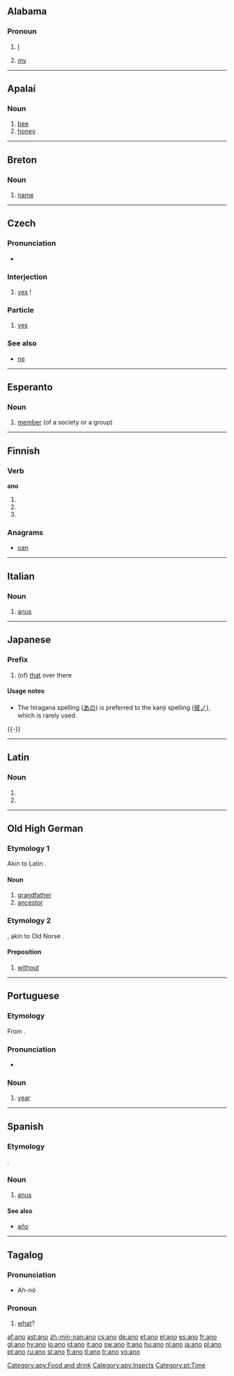 {{see|año}}
==Alabama==

===Pronoun===
{{infl|akz|pronoun}}

# {{context|personal pronoun}} [[I]]
# {{context|possesive pronoun}} [[my]]

----

==Apalaí==

===Noun===
{{infl|apy|noun}}

# [[bee]]
# [[honey]]

[[Category:apy:Food and drink]]
[[Category:apy:Insects]]

----

==Breton==

===Noun===
{{infl|br|noun|g=m}}

# [[name]]

----

==Czech==

===Pronunciation===
*{{audio|Cs-ano.ogg|audio}}

===Interjection===
{{infl|cs|interjection}}

# [[yes]] !

===Particle===
{{infl|cs|particle}}

# [[yes]]

===See also===
* [[ne]]

----

==Esperanto==

===Noun===
{{eo-noun}}

# [[member]] (of a society or a group)

----

==Finnish==

===Verb===
'''ano'''

# {{fi-form of|anoa|type=verb|mood=indicative|tense=present connegative}}
# {{fi-form of|anoa|type=verb|pr=second-person|pl=singular|mood=imperative|tense=present}}
# {{fi-form of|anoa|type=verb|pr=second-person|pl=singular|mood=imperative|tense=present connegative}}

===Anagrams===
*[[oan#Finnish|oan]]

----

==Italian==

===Noun===
{{it-noun|an|m|o|i}}

# [[anus]]

----

==Japanese==
{{Japanese demonstratives}}
===Prefix===
{{ja-pos|r|prefix|hira=あの|kanji=彼ノ}}
# (of) [[that]] over there

====Usage notes====
*The hiragana spelling ([[あの]]) is preferred to the kanji spelling ([[彼ノ]]), which is rarely used.

{{-}}

----

==Latin==

===Noun===
{{infl|la|noun form|head=ānō|g=m}}

# {{inflection of|anus#Latin|ānus|dat|s}}
# {{inflection of|anus#Latin|ānus|abl|s}}

----

==Old High German==

===Etymology 1===
Akin to Latin {{term|anus|lang=la}}.

====Noun====
{{infl|goh|noun|g=m}}

# [[grandfather]]
# [[ancestor]]

===Etymology 2===
{{CG.|goh}}, akin to Old Norse {{term|án}}.

====Preposition====
{{infl|goh|preposition|head=āno}}

# [[without]]

----

==Portuguese==

===Etymology===
From {{L.|pt}} {{term|annus||year|lang=la}}.

===Pronunciation===
*{{IPA|/'ʌnu/}}

===Noun===
{{pt-noun-m}}

# [[year]]

[[Category:pt:Time]]

----

==Spanish==

===Etymology===
{{L.|es}} {{term|anus|lang=la}}.

===Noun===
{{es-noun-m}}

# [[anus]]

====See also====
*[[año]]

----

==Tagalog==

===Pronunciation===
*Ah-nó

===Pronoun===
{{infl|tl|pronoun|interrogative pronoun}}

# [[what]]?

[[af:ano]]
[[ast:ano]]
[[zh-min-nan:ano]]
[[cs:ano]]
[[de:ano]]
[[et:ano]]
[[el:ano]]
[[es:ano]]
[[fr:ano]]
[[gl:ano]]
[[hy:ano]]
[[io:ano]]
[[id:ano]]
[[it:ano]]
[[sw:ano]]
[[lt:ano]]
[[hu:ano]]
[[nl:ano]]
[[ja:ano]]
[[pl:ano]]
[[pt:ano]]
[[ru:ano]]
[[st:ano]]
[[fi:ano]]
[[tl:ano]]
[[tr:ano]]
[[vo:ano]]